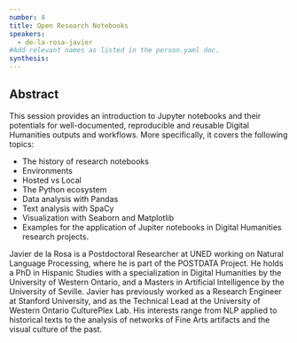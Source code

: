 ```yaml
---
number: 4
title: Open Research Notebooks
speakers:
  - de-la-rosa-javier
#Add relevant names as listed in the person.yaml doc.
synthesis:
---
```


## Abstract

This session provides an introduction to Jupyter notebooks and their potentials for well-documented, reproducible and reusable Digital Humanities outputs and workflows. More specifically, it covers the following topics:

- The history of research notebooks
- Environments
- Hosted vs Local
- The Python ecosystem
- Data analysis with Pandas
- Text analysis with SpaCy
- Visualization with Seaborn and Matplotlib
- Examples for the application of Jupiter notebooks in Digital Humanities research projects.

<Youtube
  id="RCutHDQo6-Y"
  caption="Javier de la Rosa - Open Research Notebooks"
/>

<Download download="docs/4.1 De la rosa.pdf" />

<Speakers>

<Speaker speaker="de-la-rosa-javier">

Javier de la Rosa is a Postdoctoral Researcher at UNED working on Natural Language Processing, where he is part of the POSTDATA Project. He holds a PhD in Hispanic Studies with a specialization in Digital Humanities by the University of Western Ontario, and a Masters in Artificial Intelligence by the University of Seville. Javier has previously worked as a Research Engineer at Stanford University, and as the Technical Lead at the University of Western Ontario CulturePlex Lab. His interests range from NLP applied to historical texts to the analysis of networks of Fine Arts artifacts and the visual culture of the past.

</Speaker>

</Speakers>
